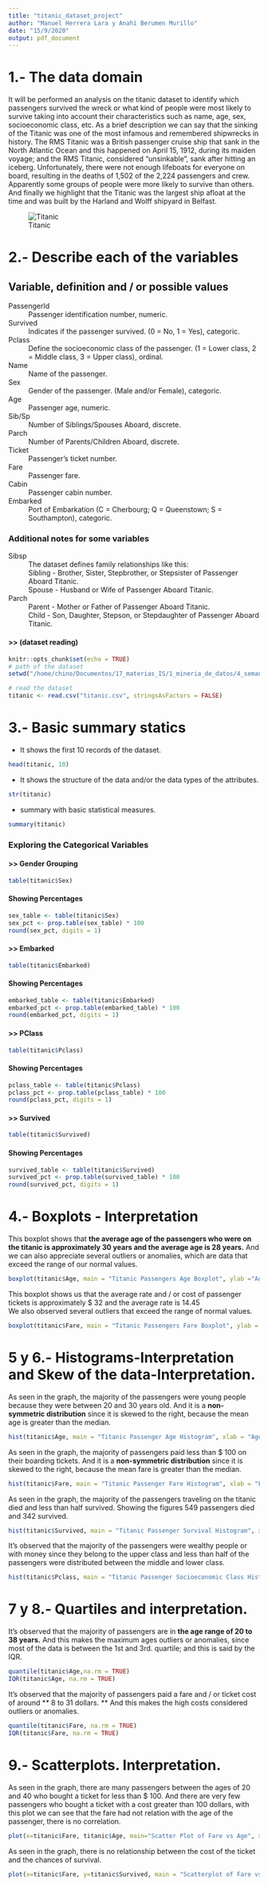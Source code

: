 ```yaml
---
title: "titanic_dataset_project"
author: "Manuel Herrera Lara y Anahí Berumen Murillo"
date: "15/9/2020"
output: pdf_document
---
```


# 1.- The data domain
It will be performed an analysis on the titanic dataset to identify 
which passengers survived the wreck or what kind of people were most likely to survive
taking into account their characteristics such as name, age, sex,
socioeconomic class, etc. As a brief description we can say that the sinking of the Titanic was one of the most infamous and remembered shipwrecks in history.
The RMS Titanic was a British passenger cruise ship that sank in the North Atlantic Ocean and this happened on April 15, 1912, during its maiden voyage; and the RMS Titanic, considered "unsinkable", sank after hitting an iceberg. Unfortunately, there were not enough lifeboats for everyone on board, resulting in the deaths of 1,502 of the 2,224 passengers and crew. Apparently some groups of people were more likely to survive than others. And finally we highlight that the Titanic was the largest ship afloat at the time and was built by the Harland and Wolff shipyard in Belfast.

![Titanic](/home/chino/Documentos/17_materias_IS/1_mineria_de_datos/4_semana_miniproyecto1/2_titanic_dataset_project_us/titanic.jpg)

\newpage
# 2.- Describe each of the variables
## Variable, definition and / or possible values
PassengerId
: Passenger identification number, numeric.

Survived
: Indicates if the passenger survived. (0 = No, 1 = Yes), categoric.

Pclass
: Define the socioeconomic class of the passenger. (1 = Lower class, 2 = Middle class, 3 = Upper class), ordinal.

Name
: Name of the passenger.

Sex
: Gender of the passenger. (Male and/or Female), categoric.

Age
: Passenger age, numeric.

Sib/Sp
: Number of Siblings/Spouses Aboard, discrete.

Parch
: Number of Parents/Children Aboard, discrete.

Ticket
: Passenger's ticket number.

Fare
: Passenger fare.

Cabin
: Passenger cabin number.

Embarked
: Port of Embarkation (C = Cherbourg; Q = Queenstown; S = Southampton), categoric.

### Additional notes for some variables
Sibsp
: The dataset defines family relationships like this:
: Sibling - Brother, Sister, Stepbrother, or Stepsister of Passenger Aboard Titanic.
: Spouse  - Husband or Wife of Passenger Aboard Titanic.

Parch
: Parent - Mother or Father of Passenger Aboard Titanic.
: Child  - Son, Daughter, Stepson, or Stepdaughter of Passenger Aboard Titanic.

\newpage
#### >> (dataset reading)
```r
knitr::opts_chunk$set(echo = TRUE)
# path of the dataset
setwd("/home/chino/Documentos/17_materias_IS/1_mineria_de_datos/4_semana_miniproyecto1/1_titanic_dataset_project_es")

# read the dataset
titanic <- read.csv("titanic.csv", stringsAsFactors = FALSE)
```

# 3.- Basic summary statics 
- It shows the first 10 records of the dataset.
```r
head(titanic, 10)
``` 

\newpage
- It shows the structure of the data and/or the data types of the attributes.\
```r
str(titanic)
```

- summary with basic statistical measures.\
```r
summary(titanic)
```

\newpage
### Exploring the Categorical Variables
#### >> Gender Grouping
```r
table(titanic$Sex)
```

#### Showing Percentages
```r
sex_table <- table(titanic$Sex)
sex_pct <- prop.table(sex_table) * 100
round(sex_pct, digits = 1)
```

#### >> Embarked
```r
table(titanic$Embarked)
```

#### Showing Percentages
```r
embarked_table <- table(titanic$Embarked)
embarked_pct <- prop.table(embarked_table) * 100
round(embarked_pct, digits = 1)
```

\newpage
#### >> PClass 
```r
table(titanic$Pclass)
```

#### Showing Percentages
```r
pclass_table <- table(titanic$Pclass)
pclass_pct <- prop.table(pclass_table) * 100
round(pclass_pct, digits = 1)
```

#### >> Survived
```r
table(titanic$Survived)
```

#### Showing Percentages
```r
survived_table <- table(titanic$Survived)
survived_pct <- prop.table(survived_table) * 100
round(survived_pct, digits = 1)
```

\newpage
# 4.- Boxplots - Interpretation
This boxplot shows that **the average age of the passengers who were on the titanic is approximately 30 years and the average age is 28 years.** And we can also appreciate several outliers or anomalies, which are data that exceed the range of our normal values.\
```r
boxplot(titanic$Age, main = "Titanic Passengers Age Boxplot", ylab ="Age")
```

This boxplot shows us that the average rate and / or cost of passenger tickets is approximately $ 32 and the average rate is 14.45\
We also observed several outliers that exceed the range of normal values.
```r
boxplot(titanic$Fare, main = "Titanic Passengers Fare Boxplot", ylab = "Fare")
```

\newpage
# 5 y 6.- Histograms-Interpretation and Skew of the data-Interpretation.
As seen in the graph, the majority of the passengers were young people because they were between 20 and 30 years old. And it is a **non-symmetric distribution** since it is skewed to the right, because the mean age is greater than the median.
```r
hist(titanic$Age, main = "Titanic Passenger Age Histogram", xlab = "Age", ylab = "Passengers")
```

\newpage
As seen in the graph, the majority of passengers paid less than $ 100 on their boarding tickets.
And it is a **non-symmetric distribution** since it is skewed to the right, because the mean fare is greater than the median.
```r
hist(titanic$Fare, main = "Titanic Passenger Fare Histogram", xlab = "Fare", ylab = "Passengers")
```

\newpage
As seen in the graph, the majority of the passengers traveling on the titanic died and less than half survived. Showing the figures 549 passengers died and 342 survived.
```r
hist(titanic$Survived, main = "Titanic Passenger Survival Histogram", xlab = "Survival", ylab = "Passengers")
```

\newpage
It's observed that the majority of the passengers were wealthy people or with money since they belong to the upper class and less than half of the passengers were distributed between the middle and lower class.
```r
hist(titanic$Pclass, main = "Titanic Passenger Socioeconomic Class Histogram", xlab = "Socioeconomic Class", ylab = "Passengers")

```

\newpage
# 7 y 8.- Quartiles and interpretation.
It's observed that the majority of passengers are in **the age range of 20 to 38 years.**
And this makes the maximum ages outliers or anomalies, since most of the data is between the 1st and 3rd. quartile; and this is said by the IQR.
```r
quantile(titanic$Age,na.rm = TRUE)
IQR(titanic$Age, na.rm = TRUE)
```

It's observed that the majority of passengers paid a fare and / or ticket cost of around ** 8 to 31 dollars. ** And this makes the high costs considered outliers or anomalies.
```r
quantile(titanic$Fare, na.rm = TRUE)
IQR(titanic$Fare, na.rm = TRUE)
```

\newpage
# 9.- Scatterplots. Interpretation.
As seen in the graph, there are many passengers between the ages of 20 and 40 who bought a ticket for less than $ 100.
And there are very few passengers who bought a ticket with a cost greater than 100 dollars, with this plot we can see that the fare had not relation with the age of the passenger, there is no correlation.
```r
plot(x=titanic$Fare, titanic$Age, main="Scatter Plot of Fare vs Age", xlab = "Fare", ylab="Passenger Age")

```

\newpage
As seen in the graph, there is no relationship between the cost of the ticket and the chances of survival.
```r
plot(x=titanic$Fare, y=titanic$Survived, main = "Scatterplot of Fare vs Survived", xlab = "Fare", ylab = "Survived")
```